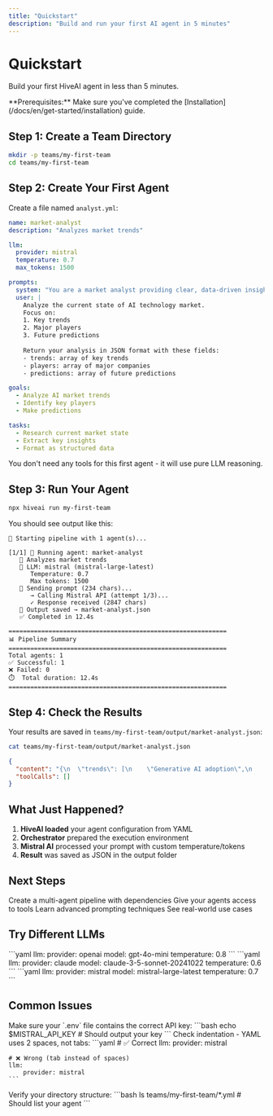 ```yaml
---
title: "Quickstart"
description: "Build and run your first AI agent in 5 minutes"
---
```


# Quickstart

Build your first HiveAI agent in less than 5 minutes.

<Info>
  **Prerequisites:** Make sure you've completed the [Installation](/docs/en/get-started/installation) guide.
</Info>

## Step 1: Create a Team Directory

```bash
mkdir -p teams/my-first-team
cd teams/my-first-team
```

## Step 2: Create Your First Agent

Create a file named `analyst.yml`:

```yaml teams/my-first-team/analyst.yml
name: market-analyst
description: "Analyzes market trends"

llm:
  provider: mistral
  temperature: 0.7
  max_tokens: 1500

prompts:
  system: "You are a market analyst providing clear, data-driven insights."
  user: |
    Analyze the current state of AI technology market.
    Focus on:
    1. Key trends
    2. Major players
    3. Future predictions
    
    Return your analysis in JSON format with these fields:
    - trends: array of key trends
    - players: array of major companies
    - predictions: array of future predictions

goals:
  - Analyze AI market trends
  - Identify key players
  - Make predictions

tasks:
  - Research current market state
  - Extract key insights
  - Format as structured data
```

<Tip>
  You don't need any tools for this first agent - it will use pure LLM reasoning.
</Tip>

## Step 3: Run Your Agent

```bash
npx hiveai run my-first-team
```

You should see output like this:

```
🚀 Starting pipeline with 1 agent(s)...

[1/1] 🤖 Running agent: market-analyst
   📝 Analyzes market trends
   🧠 LLM: mistral (mistral-large-latest)
      Temperature: 0.7
      Max tokens: 1500
   📨 Sending prompt (234 chars)...
      → Calling Mistral API (attempt 1/3)...
      ✓ Response received (2847 chars)
   💾 Output saved → market-analyst.json
   ✅ Completed in 12.4s

============================================================
📊 Pipeline Summary
============================================================
Total agents: 1
✅ Successful: 1
❌ Failed: 0
⏱️  Total duration: 12.4s
============================================================
```

## Step 4: Check the Results

Your results are saved in `teams/my-first-team/output/market-analyst.json`:

```bash
cat teams/my-first-team/output/market-analyst.json
```

```json
{
  "content": "{\n  \"trends\": [\n    \"Generative AI adoption\",\n    \"AI in healthcare\",\n    \"Autonomous systems\"\n  ],\n  \"players\": [\n    \"OpenAI\",\n    \"Google DeepMind\",\n    \"Anthropic\"\n  ],\n  \"predictions\": [\n    \"AI agents will become mainstream\",\n    \"Regulation will increase\",\n    \"Cost of AI will decrease\"\n  ]\n}",
  "toolCalls": []
}
```

## What Just Happened?

1. **HiveAI loaded** your agent configuration from YAML
2. **Orchestrator** prepared the execution environment
3. **Mistral AI** processed your prompt with custom temperature/tokens
4. **Result** was saved as JSON in the output folder

## Next Steps

<CardGroup cols={2}>
  <Card title="Build a Pipeline" icon="link" href="/docs/en/get-started/first-pipeline">
    Create a multi-agent pipeline with dependencies
  </Card>
  <Card title="Add Tools" icon="wrench" href="/docs/en/tools/built-in-tools">
    Give your agents access to tools
  </Card>
  <Card title="Custom Prompts" icon="message" href="/docs/en/guides/custom-prompts">
    Learn advanced prompting techniques
  </Card>
  <Card title="Examples" icon="code" href="/docs/en/examples/research-pipeline">
    See real-world use cases
  </Card>
</CardGroup>

## Try Different LLMs

<Tabs>
  <Tab title="OpenAI">
    ```yaml
    llm:
      provider: openai
      model: gpt-4o-mini
      temperature: 0.8
    ```
  </Tab>
  <Tab title="Anthropic (Claude)">
    ```yaml
    llm:
      provider: claude
      model: claude-3-5-sonnet-20241022
      temperature: 0.6
    ```
  </Tab>
  <Tab title="Mistral">
    ```yaml
    llm:
      provider: mistral
      model: mistral-large-latest
      temperature: 0.7
    ```
  </Tab>
</Tabs>

## Common Issues

<AccordionGroup>
  <Accordion title="API Key Not Found">
    Make sure your `.env` file contains the correct API key:
    ```bash
    echo $MISTRAL_API_KEY  # Should output your key
    ```
  </Accordion>
  
  <Accordion title="YAML Parse Error">
    Check indentation - YAML uses 2 spaces, not tabs:
    ```yaml
    # ✅ Correct
    llm:
      provider: mistral
    
    # ❌ Wrong (tab instead of spaces)
    llm:
    	provider: mistral
    ```
  </Accordion>
  
  <Accordion title="Agent Not Found">
    Verify your directory structure:
    ```bash
    ls teams/my-first-team/*.yml  # Should list your agent
    ```
  </Accordion>
</AccordionGroup>